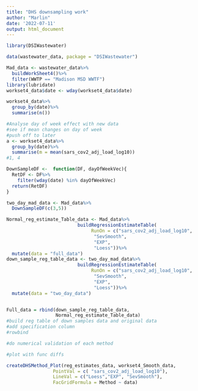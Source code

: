 ```yaml
---
title: "DHS downsampling work"
author: "Marlin"
date: '2022-07-11'
output: html_document
---
```


```r
library(DSIWastewater)
```


```r
data(wastewater_data, package = "DSIWastewater")

Mad_data <- wastewater_data%>%
  buildWorkSheet4()%>%
  filter(WWTP == "Madison MSD WWTF")
library(lubridate)
workset4_data$date <- wday(workset4_data$date)

workset4_data%>%
  group_by(date)%>%
  summarise(n())
```

```r
#Analyse day of week effect with new data
#see if mean changes on day of week
#push off to later
a <- workset4_data%>%
  group_by(date)%>%
  summarise(m = mean(sars_cov2_adj_load_log10))
#1, 4
```

```r
DownSampleDF <-  function(DF, dayOfWeekVec){
  RetDF <- DF%>%
    filter(wday(date) %in% dayOfWeekVec)
  return(RetDF)
}

two_day_mad_data <- Mad_data%>%
  DownSampleDF(c(3,5))
```

```r

Normal_reg_estimate_Table_data <- Mad_data%>%
                          buildRegressionEstimateTable(
                               RunOn = c("sars_cov2_adj_load_log10",
                                "SevSmooth",
                                "EXP",
                                "Loess"))%>%
  mutate(data = "full_data")
down_sample_reg_table_data <- two_day_mad_data%>%
                          buildRegressionEstimateTable(
                               RunOn = c("sars_cov2_adj_load_log10",
                                "SevSmooth",
                                "EXP",
                                "Loess"))%>%
  mutate(data = "two_day_data")


Full_data = rbind(down_sample_reg_table_data,
                  Normal_reg_estimate_Table_data)
#build reg table of down samples data and original data
#add specification column
#rowbind
```

```r
#do numerical validation of each method
```

```r
#plot with func diffs 

createDHSMethod_Plot(reg_estimates_data, workset4_Smooth_data, 
                 PointVal = c( "sars_cov2_adj_load_log10"),
                 LineVal = c("Loess","EXP", "SevSmooth"),
                 FacGridFormula = Method ~ data)
```
